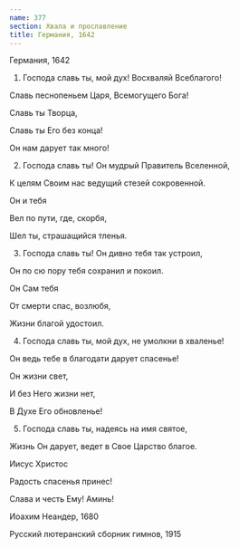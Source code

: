 ```yaml
---
name: 377
section: Хвала и прославление
title: Германия, 1642
---
```

Германия, 1642


1. Господа славь ты, мой дух! Восхваляй Всеблагого!

Славь песнопеньем Царя, Всемогущего Бога!

Славь ты Творца,

Славь ты Его без конца!

Он нам дарует так много!


2. Господа славь ты! Он мудрый Правитель Вселенной,

К целям Своим нас ведущий стезей сокровенной.

Он и тебя

Вел по пути, где, скорбя,

Шел ты, страшащийся тленья.


3. Господа славь ты! Он дивно тебя так устроил,

Он по сю пору тебя сохранил и покоил.

Он Сам тебя

От смерти спас, возлюбя,

Жизни благой удостоил.


4. Господа славь ты, мой дух, не умолкни в хваленье!

Он ведь тебе в благодати дарует спасенье!

Он жизни свет,

И без Него жизни нет,

В Духе Его обновленье!


5. Господа славь ты, надеясь на имя святое,

Жизнь Он дарует, ведет в Свое Царство благое.

Иисус Христос

Радость спасенья принес!

Слава и честь Ему! Аминь!


Иоахим Неандер, 1680

Русский лютеранский сборник гимнов, 1915